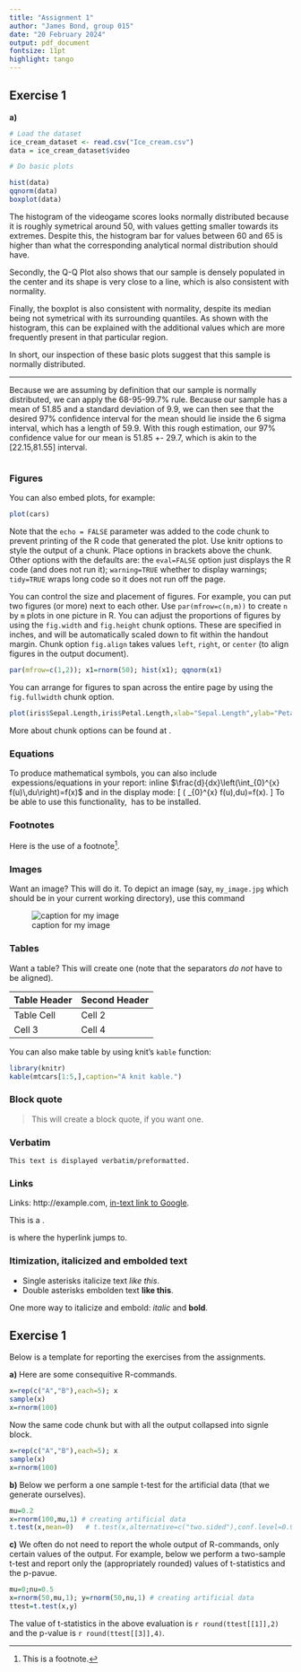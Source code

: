 ```yaml
---
title: "Assignment 1"
author: "James Bond, group 015"
date: "20 February 2024"
output: pdf_document
fontsize: 11pt
highlight: tango
---
```


## Exercise 1

**a)**

```r
# Load the dataset
ice_cream_dataset <- read.csv("Ice_cream.csv")
data = ice_cream_dataset$video

# Do basic plots

hist(data)
qqnorm(data)
boxplot(data)
```

The histogram of the videogame scores looks normally distributed because it is roughly symetrical around 50, with values getting smaller towards its extremes. Despite this, the histogram bar for values between 60 and 65 is higher than what the corresponding analytical normal distribution should have.

Secondly, the Q-Q Plot also shows that our sample is densely populated in the center and its shape is very close to a line, which is also consistent with normality.

Finally, the boxplot is also consistent with normality, despite its median being not symetrical with its surrounding quantiles. As shown with the histogram, this can be explained with the additional values which are more frequently present in that particular region.

In short, our inspection of these basic plots suggest that this sample is normally distributed.

-----

Because we are assuming by definition that our sample is normally distributed, we can apply the 68-95-99.7% rule. Because our sample has a mean of 51.85 and a standard deviation of 9.9, we can then see that the desired 97% confidence interval for the mean should lie inside the 6 sigma interval, which has a length of 59.9. With this rough estimation, our 97% confidence value for our mean is 51.85 +- 29.7, which is akin to the [22.15,81.55] interval.




```r

```


### Figures

You can also embed plots, for example:

```r
plot(cars)
```

Note that the `echo = FALSE` parameter was added to the code chunk to prevent printing of the R code that generated the plot. Use knitr options to style the output of a chunk. Place options in brackets above the chunk.
Other options with the defaults are: the `eval=FALSE` option just displays the R code (and does not run it); `warning=TRUE` whether to display warnings; `tidy=TRUE` wraps long code so it does not run off the page.

You can control the size and placement of figures. For example, 
you can put two figures (or more) next to each other. 
Use `par(mfrow=c(n,m))` to create `n` by `m` plots in one picture in R.
You can adjust the proportions of figures by using the `fig.width` 
and `fig.height` chunk options. These are specified in inches, 
and will be automatically scaled down to fit within the handout margin.
Chunk option `fig.align`  takes values `left`, `right`, or `center` 
(to align figures in the output document).

```r
par(mfrow=c(1,2)); x1=rnorm(50); hist(x1); qqnorm(x1)
```

You can arrange for figures to span across the entire page by using 
the `fig.fullwidth` chunk option. 

```r
plot(iris$Sepal.Length,iris$Petal.Length,xlab="Sepal.Length",ylab="Petal.Length")
```

More about chunk options can be found at [\color{blue}{\underline{https://yihui.name/knitr/options/}}](https://yihui.name/knitr/options/).


### Equations

To produce mathematical symbols, you can also include \LaTeX\ expessions/equations in your report:
inline $\frac{d}{dx}\left(\int_{0}^{x} f(u)\,du\right)=f(x)$ and 
in the display mode:
\[
\frac{d}{dx}\left( \int_{0}^{x} f(u)\,du\right)=f(x).
\]
To be able to use this functionality, \LaTeX\ has to be installed.
 
### Footnotes

Here is the use of a footnote^[This is a footnote.]. 


### Images
Want an image? This will do it. 
To depict an image (say, `my_image.jpg` which should be in your current working directory), use this command 

![caption for my image](my_image.jpg)

### Tables  

Want a table? This will create one (note that the separators 
*do not* have to be aligned).

Table Header  | Second Header
------------- | -------------
Table Cell    | Cell 2
Cell 3        | Cell 4 


You can also make table by using knit's `kable` function:

```r
library(knitr)
kable(mtcars[1:5,],caption="A knit kable.")
```

### Block quote
> This will create a block quote, 
> if you want one.

### Verbatim
```
This text is displayed verbatim/preformatted.
```

### Links
Links: http://example.com, [in-text link to Google](http://google.com).

This is a \hyperlink{target1}{{\color{blue}{\underline{hyperlink}}}}.

\hypertarget{target1}{{\color{blue}{\underline{This}}}} is where the hyperlink jumps to.

### Itimization, italicized and embolded text
- Single asterisks italicize text *like this*. 
- Double asterisks embolden text **like this**.

One more way to italicize and embold: _italic_ and __bold__.



 

## Exercise 1 
Below is a template for reporting the exercises from the assignments.

**a)** Here are some consequitive R-commands.
```r
x=rep(c("A","B"),each=5); x
sample(x)
x=rnorm(100)
```
Now the same code chunk but with all the output collapsed into signle block.
```r
x=rep(c("A","B"),each=5); x
sample(x)
x=rnorm(100)
```

**b)** Below we perform a one sample t-test for the artificial data 
(that we generate ourselves).
```r
mu=0.2
x=rnorm(100,mu,1) # creating artificial data
t.test(x,mean=0)   # t.test(x,alternative=c("two.sided"),conf.level=0.95,mu=10)
```

**c)** We often do not need to report the whole output of R-commands, only certain values of the output. For example, below we perform a two-sample t-test and report only the (appropriately rounded) values of t-statistics and the p-pavue.

```r
mu=0;nu=0.5
x=rnorm(50,mu,1); y=rnorm(50,nu,1) # creating artificial data
ttest=t.test(x,y) 
```

The value of t-statistics in the above evaluation is  `r round(ttest[[1]],2)` and the p-value is `r round(ttest[[3]],4)`.
  

